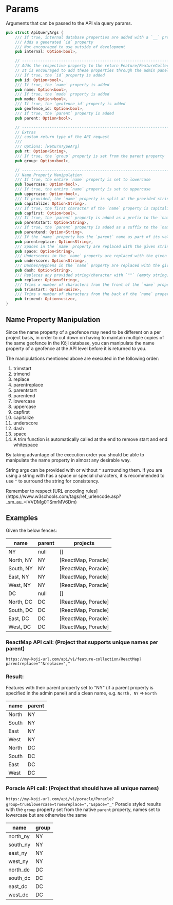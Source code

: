 
# Params

Arguments that can be passed to the API via query params.

```rust
pub struct ApiQueryArgs {
    /// If true, internal database properties are added with a `__` prefix
    /// Adds a generated `id` property
    /// Not encouraged to use outside of development
    pub internal: Option<bool>,

    // -------------------------------------------------------------------------
    // Adds the respective property to the return Feature/FeatureCollection
    // It is encouraged to add these properties through the admin panel instead of using these args!
    /// If true, the `id` property is added
    pub id: Option<bool>,
    /// If true, the `name` property is added
    pub name: Option<bool>,
    /// If true, the `mode` property is added
    pub mode: Option<bool>,
    /// If true, the `geofence_id` property is added
    pub geofence_id: Option<bool>,
    /// If true, the `parent` property is added
    pub parent: Option<bool>,

    // -------------------------------------------------------------------------
    // Extras
    /// custom return type of the API request
    ///
    /// Options: [ReturnTypeArg]
    pub rt: Option<String>,
    /// If true, the `group` property is set from the parent property
    pub group: Option<bool>,

    // -------------------------------------------------------------------------
    // Name Property Manipulation
    /// If true, the entire `name` property is set to lowercase
    pub lowercase: Option<bool>,
    /// If true, the entire `name` property is set to uppercase
    pub uppercase: Option<bool>,
    /// If provided, the `name` property is split at the provided string/character, each word is capitalized, then rejoined with the same character
    pub capitalize: Option<String>,
    /// If true, the first character of the `name` property is capitalized
    pub capfirst: Option<bool>,
    /// If true, the `parent` property is added as a prefix to the `name`, separated by the provided string/character
    pub parentstart: Option<String>,
    /// If true, the `parent` property is added as a suffix to the `name`, separated by the provided string/character
    pub parentend: Option<String>,
    /// If the `name` property has the `parent` name as part of its value, the `parent` name is replaced with the given string/character
    pub parentreplace: Option<String>,
    /// Spaces in the `name` property are replaced with the given string/character
    pub space: Option<String>,
    /// Underscores in the `name` property are replaced with the given string/character
    pub underscore: Option<String>,
    /// Dashes/Hyphens in the `name` property are replaced with the given string/character
    pub dash: Option<String>,
    /// Replaces any provided string/character with `""` (empty string)
    pub replace: Option<String>,
    /// Trims x number of characters from the front of the `name` property
    pub trimstart: Option<usize>,
    /// Trims x number of characters from the back of the `name` property
    pub trimend: Option<usize>,
}
```

## Name Property Manipulation

Since the name property of a geofence may need to be different on a per project basis, in order to cut down on having to maintain multiple copies of the same geofence in the Kōji database, you can manipulate the name property of a geofence at the API level before it is returned to you.

The manipulations mentioned above are executed in the following order:

1. trimstart
1. trimend
1. replace
1. parentreplace
1. parentstart
1. parentend
1. lowercase
1. uppercase
1. capfirst
1. capitalize
1. underscore
1. dash
1. space
1. A trim function is automatically called at the end to remove start and end whitespace

By taking advantage of the execution order you should be able to manipulate the name property in almost any desirable way.

String args can be provided with or without `"` surrounding them. If you are using a string with has a space or special characters, it is recommended to use `"` to surround the string for consistency.

<Callout type="info" emoji="💡">
  Remember to respect [URL encoding
  rules](https://www.w3schools.com/tags/ref_urlencode.asp?_sm_au_=iVVDMg0TSmrMV6Dm)
</Callout>

## Examples

Given the below fences:

| name      | parent | projects            |
| --------- | ------ | ------------------- |
| NY        | null   | []                  |
| North, NY | NY     | [ReactMap, Poracle] |
| South, NY | NY     | [ReactMap, Poracle] |
| East, NY  | NY     | [ReactMap, Poracle] |
| West, NY  | NY     | [ReactMap, Poracle] |
| DC        | null   | []                  |
| North, DC | DC     | [ReactMap, Poracle] |
| South, DC | DC     | [ReactMap, Poracle] |
| East, DC  | DC     | [ReactMap, Poracle] |
| West, DC  | DC     | [ReactMap, Poracle] |

### ReactMap API call: (Project that supports unique names per parent)

`https://my-koji-url.com/api/v1/feature-collection/ReactMap?parentreplace=""&replace=","`

### Result:

Features with their parent property set to "NY" (if a parent property is specified in the admin panel) and a clean name, e.g. `North, NY` => `North`

| name  | parent |
| ----- | ------ |
| North | NY     |
| South | NY     |
| East  | NY     |
| West  | NY     |
| North | DC     |
| South | DC     |
| East  | DC     |
| West  | DC     |

### Poracle API call: (Project that should have all unique names)

`https://my-koji-url.com/api/v1/poracle/Poracle?group=true&lowercase=true&replace=","&space="_"`
Poracle styled results with the `group` property set from the native `parent` property, names set to lowercase but are otherwise the same

| name     | group |
| -------- | ----- |
| north_ny | NY    |
| south_ny | NY    |
| east_ny  | NY    |
| west_ny  | NY    |
| north_dc | DC    |
| south_dc | DC    |
| east_dc  | DC    |
| west_dc  | DC    |
